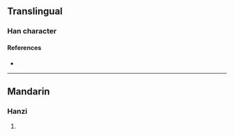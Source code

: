 {{character info/new}}
==Translingual==

===Han character===
{{Han char|rn=102|rad=田|as=11|sn=16|four=25681|canj=VWJLO|ids=⿰甾疌}}

====References====
* {{Han ref|kx=0766.120|dkj=21933|dj=1176.220|hdz=42552.130|uh=7580|ud=30080|bh=EA6A|bd=60010}}

----

==Mandarin==

===Hanzi===
{{cmn-hanzi|pin=[[chā]] ([[cha1]])|wg=ch'a<sup>1</sup>}}

# {{rfdef|cmn|sort=田11}}